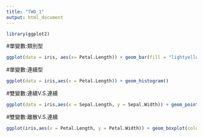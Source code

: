 ```yaml
---
title: "TWO_1"
output: html_document
---
```

```r
library(ggplot2)
```
#單變數:類別型
```r
ggplot(data = iris, aes(x= Petal.Length)) + geom_bar(fill = "lightyellow", colour = "black")
```
#單變數:連續型
```r
ggplot(data = iris,aes(x = Petal.Length)) + geom_histogram()
```

#雙變數:連續V.S.連續
```r
ggplot(data = iris,aes(x = Sepal.Length, y = Sepal.Width)) + geom_point()
```
#雙變數:離散V.S.連續
```r
ggplot(iris,aes(x = Petal.Length, y = Petal.Width)) + geom_boxplot(colour = "black")
```